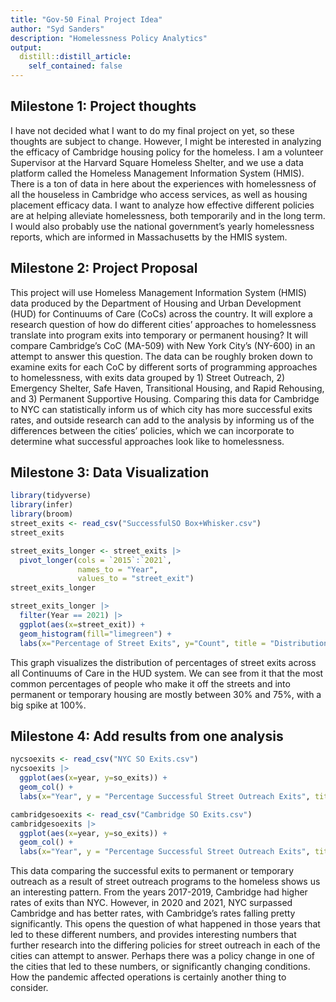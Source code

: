 ```yaml
---
title: "Gov-50 Final Project Idea"
author: "Syd Sanders"
description: "Homelessness Policy Analytics"
output:
  distill::distill_article:
    self_contained: false
---
```




## Milestone 1: Project thoughts

I have not decided what I want to do my final project on yet, so these thoughts are subject to change. However, I might be interested in analyzing the efficacy of Cambridge housing policy for the homeless. I am a volunteer Supervisor at the Harvard Square Homeless Shelter, and we use a data platform called the Homeless Management Information System (HMIS). There is a ton of data in here about the experiences with homelessness of all the houseless in Cambridge who access services, as well as housing placement efficacy data. I want to analyze how effective different policies are at helping alleviate homelessness, both temporarily and in the long term. I would also probably use the national government's yearly homelessness reports, which are informed in Massachusetts by the HMIS system. 

## Milestone 2: Project Proposal

This project will use Homeless Management Information System (HMIS) data produced by the Department of Housing and Urban Development (HUD) for Continuums of Care (CoCs) across the country. It will explore a research question of how do different cities’ approaches to homelessness translate into program exits into temporary or permanent housing? It will compare Cambridge’s CoC (MA-509) with New York City’s (NY-600) in an attempt to answer this question. The data can be roughly broken down to examine exits for each CoC by different sorts of programming approaches to homelessness, with exits data grouped by 1) Street Outreach, 2) Emergency Shelter, Safe Haven, Transitional Housing, and Rapid Rehousing, and 3) Permanent Supportive Housing. Comparing this data for Cambridge to NYC can statistically inform us of which city has more successful exits rates, and outside research can add to the analysis by informing us of the differences between the cities’ policies, which we can incorporate to determine what successful approaches look like to homelessness. 

## Milestone 3: Data Visualization

```r
library(tidyverse)
library(infer)
library(broom)
street_exits <- read_csv("SuccessfulSO Box+Whisker.csv")
street_exits
```


```r
street_exits_longer <- street_exits |>
  pivot_longer(cols = `2015`:`2021`,
               names_to = "Year",
               values_to = "street_exit")
street_exits_longer

street_exits_longer |>
  filter(Year == 2021) |>
  ggplot(aes(x=street_exit)) +
  geom_histogram(fill="limegreen") +
  labs(x="Percentage of Street Exits", y="Count", title = "Distribution of Street Exit Percentages across HUD CoCs")

```
This graph visualizes the distribution of percentages of street exits across all Continuums of Care in the HUD system. We can see from it that the most common percentages of people who make it off the streets and into permanent or temporary housing are mostly between 30% and 75%, with a big spike at 100%.

## Milestone 4: Add results from one analysis

```r
nycsoexits <- read_csv("NYC SO Exits.csv")
nycsoexits |>
  ggplot(aes(x=year, y=so_exits)) +
  geom_col() +
  labs(x="Year", y = "Percentage Successful Street Outreach Exits", title = "Percentage of Successful Street Outreach Exits by Year")
```
```r
cambridgesoexits <- read_csv("Cambridge SO Exits.csv")
cambridgesoexits |>
  ggplot(aes(x=year, y=so_exits)) +
  geom_col() +
  labs(x="Year", y = "Percentage Successful Street Outreach Exits", title = "Percentage of Successful Street Outreach Exits by Year")
```

This data comparing the successful exits to permanent or temporary outreach as a result of street outreach programs to the homeless shows us an interesting pattern. From the years 2017-2019, Cambridge had higher rates of exits than NYC. However, in 2020 and 2021, NYC surpassed Cambridge and has better rates, with Cambridge's rates falling pretty significantly. This opens the question of what happened in those years that led to these different numbers, and provides interesting numbers that further research into the differing policies for street outreach in each of the cities can attempt to answer. Perhaps there was a policy change in one of the cities that led to these numbers, or significantly changing conditions. How the pandemic affected operations is certainly another thing to consider. 
